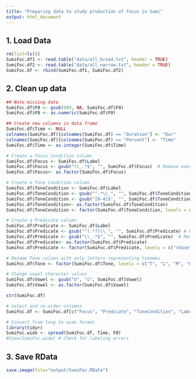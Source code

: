 ```yaml
---
title: "Preparing data to study production of focus in Sumi"
output: html_document
---
```


## 1. Load Data
```r
rm(list=ls())
SumiFoc.df1 <- read.table("data/all_broad.txt", header = TRUE)
SumiFoc.df2 <- read.table("data/all_narrow.txt", header = TRUE)
SumiFoc.df <- rbind(SumiFoc.df1, SumiFoc.df2)
```

## 2. Clean up data
```r
## Note missing data
SumiFoc.df$F0 <- gsub(999, NA, SumiFoc.df$F0)
SumiFoc.df$F0 <- as.numeric(SumiFoc.df$F0)

## Create new columns in data frame
SumiFoc.df$Time <- NULL
colnames(SumiFoc.df)[colnames(SumiFoc.df) == "Duration"] <- "Dur"
colnames(SumiFoc.df)[colnames(SumiFoc.df) == "Percent"] <- "Time"
SumiFoc.df$Time <- as.integer(SumiFoc.df$Time)

# Create a Focus Condition column
SumiFoc.df$Focus <- SumiFoc.df$Label
SumiFoc.df$Focus <- gsub("\\_.*$", "", SumiFoc.df$Focus)  # Remove everything from the first underscore '_' onwards
SumiFoc.df$Focus<- as.factor(SumiFoc.df$Focus)

# Create a Tone Condition column
SumiFoc.df$ToneCondition <- SumiFoc.df$Label
SumiFoc.df$ToneCondition <- gsub("^.*\\_", "", SumiFoc.df$ToneCondition)  # Remove everything up till the last underscore '_' onwards
SumiFoc.df$ToneCondition <- gsub("[0-4]$", "", SumiFoc.df$ToneCondition)  # Remove the last number
SumiFoc.df$ToneCondition<- as.factor(SumiFoc.df$ToneCondition)
SumiFoc.df$ToneCondition <- factor(SumiFoc.df$ToneCondition, levels = c("H", "M", "L"))

# Create a Predicate column
SumiFoc.df$Predicate <- SumiFoc.df$Label
SumiFoc.df$Predicate <- gsub("^(.*?)\\_", "", SumiFoc.df$Predicate) # Remove everything up till the first underscore '_' (Use ? to make this non-greedy)
SumiFoc.df$Predicate <- gsub("\\_.*$", "", SumiFoc.df$Predicate)  # Remove everything from the first underscore '_' onwards
SumiFoc.df$Predicate<- as.factor(SumiFoc.df$Predicate)
SumiFoc.df$Predicate <- factor(SumiFoc.df$Predicate, levels = c("chase", "sleep", "big"))

# Rename Tone column with only letters representing tonemes
SumiFoc.df$Tone <- factor(SumiFoc.df$Tone, levels = c("T", "L", "M", "H", "%L", "%M", "L%", "M%"))

# Change vowel character values
SumiFoc.df$Vowel <- gsub("U", "ü", SumiFoc.df$Vowel)
SumiFoc.df$Vowel <- as.factor(SumiFoc.df$Vowel)

str(SumiFoc.df)

# Select and re-order columns
SumiFoc.df <- SumiFoc.df[c("Focus", "Predicate", "ToneCondition", "Label", "Word", "Vowel", "Dur", "Time", "Tone", "F0")]

# Convert from long to wide format
library(tidyr)
SumiFoc.wide <- spread(SumiFoc.df, Time, F0)
#View(SumiFoc.wide) # Check for labeling errors
```


## 3. Save RData
```r
save.image(file="output/SumiFoc.RData")
```